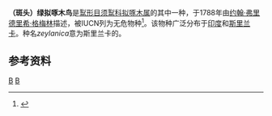 {{Speciesbox
| image = Brown headed barbet.jpg
| image_caption  =
| image2 = Brown-headed Barbet communication.ogg
| image2_caption = Calls recorded in [[Bharatpur,_India|Bharatpur, India]]
| status = LC
| status_system  = IUCN3.1
| status_ref = <ref name="iucn status 19 November 2021">{{cite iucn |author=BirdLife International |date=2016 |title=''Psilopogon zeylanicus'' |volume=2016 |page=e.T22681597A92912739 |doi=10.2305/IUCN.UK.2016-3.RLTS.T22681597A92912739.en |access-date=19 November 2021}}</ref>
| genus = Psilopogon
| species = zeylanicus
| authority = [[Johann_Friedrich_Gmelin|Gmelin]], 1788
| synonyms = ''Megalaima zeylanica''<ref name="Ali">{{cite book|last=Ali|first=Sálim|title=The Book of Indian Birds|author2=Daniel, J. C.|publisher=[[Bombay_Natural_History_Society|Bombay Natural History Society]] and [[Oxford_University_Press|Oxford University Press]]|year=2002|isbn=9780195665239|edition=Thirteenth|location=New Delhi|pages=194|authorlink=Salim Ali (ornithologist)|authorlink2=J. C. Daniel (naturalist)}}</ref>
}}
'''（斑头）绿拟啄木鸟'''是[[䴕形目|䴕形目]][[须䴕科|须䴕科]][[拟啄木属|拟啄木属]]的其中一种，于1788年由[[约翰·弗里德里希·格梅林|约翰·弗里德里希·格梅林]]描述，被IUCN列为无危物种<ref name=iucn>{{cite iucn |title=''Psilopogon zeylanicus'' |author=BirdLife International |author-link=BirdLife International |year=2016 |page=e.T22681597A92912739}}</ref>。该物种广泛分布于[[印度|印度]]和[[斯里兰卡|斯里兰卡]]。种名''zeylanica''意为斯里兰卡的。

==参考资料==
{{reflist}}

{{鴷形目小作品}}

[[Category:拟啄木鸟属|B]]
[[Category:1788年描述的鸟类|B]]